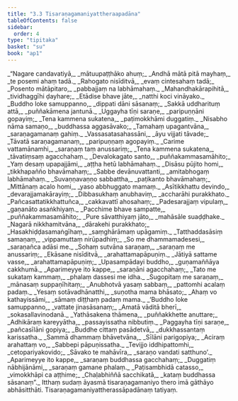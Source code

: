 ```yaml
---
title: "3.3 Tisaraṇagamaniyattheraapadāna"
tableOfContents: false
sidebar:
  order: 4
type: "tipitaka"
basket: "su"
book: "ap1"
---
```



<DynamicBreadcrumb />

<Division number="106" book="ap1">

<Paragraph number="969" type="verses" book="ap1">
_“Nagare candavatiyā,_  
_mātuupaṭṭhāko ahuṃ;_  
_Andhā mātā pitā mayhaṃ,_  
_te posemi ahaṃ tadā._  

</Paragraph>

</Division>
<Division number="107" book="ap1">

<Paragraph number="970" type="verses" book="ap1">
_Rahogato nisīditvā,_  
_evaṃ cintesahaṃ tadā;_  
_Posento mātāpitaro,_  
_pabbajjaṃ na labhāmahaṃ._  

</Paragraph>

</Division>
<Division number="108" book="ap1">

<Paragraph number="971" type="verses" book="ap1">
_Mahandhakārapihitā,_  
_tividhaggīhi ḍayhare;_  
_Etādise bhave jāte,_  
_natthi koci vināyako._  

</Paragraph>

</Division>
<Division number="109" book="ap1">

<Paragraph number="972" type="verses" book="ap1">
_Buddho loke samuppanno,_  
_dippati dāni sāsanaṃ;_  
_Sakkā uddharituṃ attā,_  
_puññakāmena jantunā._  

</Paragraph>

</Division>
<Division number="110" book="ap1">

<Paragraph number="973" type="verses" book="ap1">
_Uggayha tīṇi saraṇe,_  
_paripuṇṇāni gopayiṃ;_  
_Tena kammena sukatena,_  
_paṭimokkhāmi duggatiṃ._  

</Paragraph>

</Division>
<Division number="111" book="ap1">

<Paragraph number="974" type="verses" book="ap1">
_Nisabho nāma samaṇo,_  
_buddhassa aggasāvako;_  
_Tamahaṃ upagantvāna,_  
_saraṇagamanaṃ gahiṃ._  

</Paragraph>

</Division>
<Division number="112" book="ap1">

<Paragraph number="975" type="verses" book="ap1">
_Vassasatasahassāni,_  
_āyu vijjati tāvade;_  
_Tāvatā saraṇagamanaṃ,_  
_paripuṇṇaṃ agopayiṃ._  

</Paragraph>

</Division>
<Division number="113" book="ap1">

<Paragraph number="976" type="verses" book="ap1">
_Carime vattamānamhi,_  
_saraṇaṃ taṃ anussariṃ;_  
_Tena kammena sukatena,_  
_tāvatiṃsaṃ agacchahaṃ._  

</Paragraph>

</Division>
<Division number="114" book="ap1">

<Paragraph number="977" type="verses" book="ap1">
_Devalokagato santo,_  
_puññakammasamāhito;_  
_Yaṃ desaṃ upapajjāmi,_  
_aṭṭha hetū labhāmahaṃ._  

</Paragraph>

</Division>
<Division number="115" book="ap1">

<Paragraph number="978" type="verses" book="ap1">
_Disāsu pūjito homi,_  
_tikkhapañño bhavāmahaṃ;_  
_Sabbe devānuvattanti,_  
_amitabhogaṃ labhāmahaṃ._  

</Paragraph>

</Division>
<Division number="116" book="ap1">

<Paragraph number="979" type="verses" book="ap1">
_Suvaṇṇavaṇṇo sabbattha,_  
_paṭikanto bhavāmahaṃ;_  
_Mittānaṃ acalo homi,_  
_yaso abbhuggato mamaṃ._  

</Paragraph>

</Division>
<Division number="117" book="ap1">

<Paragraph number="980" type="verses" book="ap1">
_Asītikkhattu devindo,_  
_devarajjamakārayiṃ;_  
_Dibbasukhaṃ anubhaviṃ,_  
_accharāhi purakkhato._  

</Paragraph>

</Division>
<Division number="118" book="ap1">

<Paragraph number="981" type="verses" book="ap1">
_Pañcasattatikkhattuñca,_  
_cakkavattī ahosahaṃ;_  
_Padesarajjaṃ vipulaṃ,_  
_gaṇanāto asaṅkhiyaṃ._  

</Paragraph>

</Division>
<Division number="119" book="ap1">

<Paragraph number="982" type="verses" book="ap1">
_Pacchime bhave sampatte,_  
_puññakammasamāhito;_  
_Pure sāvatthiyaṃ jāto,_  
_mahāsāle suaḍḍhake._  

</Paragraph>

</Division>
<Division number="120" book="ap1">

<Paragraph number="983" type="verses" book="ap1">
_Nagarā nikkhamitvāna,_  
_dārakehi purakkhato;_  
_Hasakhiḍḍasamaṅgīhaṃ,_  
_saṃghārāmaṃ upāgamiṃ._  

</Paragraph>

</Division>
<Division number="121" book="ap1">

<Paragraph number="984" type="verses" book="ap1">
_Tatthaddasāsiṃ samaṇaṃ,_  
_vippamuttaṃ nirūpadhiṃ;_  
_So me dhammamadesesi,_  
_saraṇañca adāsi me._  

</Paragraph>

</Division>
<Division number="122" book="ap1">

<Paragraph number="985" type="verses" book="ap1">
_Sohaṃ sutvāna saraṇaṃ,_  
_saraṇaṃ me anussariṃ;_  
_Ekāsane nisīditvā,_  
_arahattamapāpuṇiṃ._  

</Paragraph>

</Division>
<Division number="123" book="ap1">

<Paragraph number="986" type="verses" book="ap1">
_Jātiyā sattame vasse,_  
_arahattamapāpuṇiṃ;_  
_Upasampādayi buddho,_  
_guṇamaññāya cakkhumā._  

</Paragraph>

</Division>
<Division number="124" book="ap1">

<Paragraph number="987" type="verses" book="ap1">
_Aparimeyye ito kappe,_  
_saraṇāni agacchahaṃ;_  
_Tato me sukataṃ kammaṃ,_  
_phalaṃ dassesi me idha._  

</Paragraph>

</Division>
<Division number="125" book="ap1">

<Paragraph number="988" type="verses" book="ap1">
_Sugopitaṃ me saraṇaṃ,_  
_mānasaṃ suppaṇīhitaṃ;_  
_Anubhotvā yasaṃ sabbaṃ,_  
_pattomhi acalaṃ padaṃ._  

</Paragraph>

</Division>
<Division number="126" book="ap1">

<Paragraph number="989" type="verses" book="ap1">
_Yesaṃ sotāvadhānatthi,_  
_suṇotha mama bhāsato;_  
_Ahaṃ vo kathayissāmi,_  
_sāmaṃ diṭṭhaṃ padaṃ mama._  

</Paragraph>

</Division>
<Division number="127" book="ap1">

<Paragraph number="990" type="verses" book="ap1">
_‘Buddho loke samuppanno,_  
_vattate jinasāsanaṃ;_  
_Amatā vāditā bherī,_  
_sokasallavinodanā._  

</Paragraph>

</Division>
<Division number="128" book="ap1">

<Paragraph number="991" type="verses" book="ap1">
_Yathāsakena thāmena,_  
_puññakkhette anuttare;_  
_Adhikāraṃ kareyyātha,_  
_passayissatha nibbutiṃ._  

</Paragraph>

</Division>
<Division number="129" book="ap1">

<Paragraph number="992" type="verses" book="ap1">
_Paggayha tīṇi saraṇe,_  
_pañcasīlāni gopiya;_  
_Buddhe cittaṃ pasādetvā,_  
_dukkhassantaṃ karissatha._  

</Paragraph>

</Division>
<Division number="130" book="ap1">

<Paragraph number="993" type="verses" book="ap1">
_Sammā dhammaṃ bhāvetvāna,_  
_Sīlāni parigopiya;_  
_Aciraṃ arahattaṃ vo,_  
_Sabbepi pāpuṇissatha._  

</Paragraph>

</Division>
<Division number="131" book="ap1">

<Paragraph number="994" type="verses" book="ap1">
_Tevijjo iddhipattomhi,_  
_cetopariyakovido;_  
_Sāvako te mahāvīra,_  
_saraṇo vandati satthuno’._  

</Paragraph>

</Division>
<Division number="132" book="ap1">

<Paragraph number="995" type="verses" book="ap1">
_Aparimeyye ito kappe,_  
_saraṇaṃ buddhassa gacchahaṃ;_  
_Duggatiṃ nābhijānāmi,_  
_saraṇaṃ gamane phalaṃ._  

</Paragraph>

</Division>
<Division number="133" book="ap1">

<Paragraph number="996" type="verses" book="ap1">
_Paṭisambhidā catasso,_  
_vimokkhāpi ca aṭṭhime;_  
_Chaḷabhiññā sacchikatā,_  
_kataṃ buddhassa sāsanaṃ”._  

</Paragraph>

<Paragraph number="997" book="ap1">
Itthaṃ sudaṃ āyasmā tisaraṇagamaniyo thero imā gāthāyo abhāsitthāti.

</Paragraph>
</Division>

<Paragraph number="998" type="center" book="ap1">
Tisaraṇagamaniyattherassāpadānaṃ tatiyaṃ.
</Paragraph>